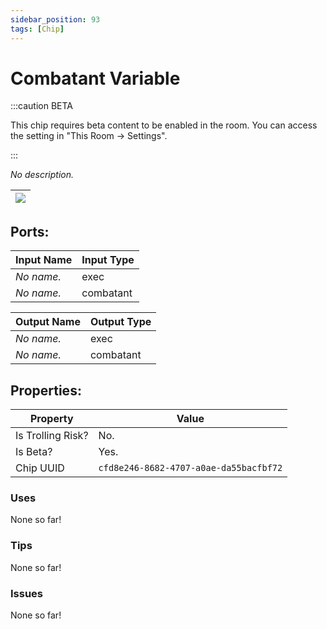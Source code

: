 ```yaml
---
sidebar_position: 93
tags: [Chip]
---
```


# Combatant Variable
:::caution BETA

This chip requires beta content to be enabled in the room. You can access the setting in "This Room -> Settings".

:::

*No description.*

| ![](https://images-ext-2.discordapp.net/external/MPmIaQzlEPmgGWlgi-WxBBXt0Bjv_zWPkg1y1f_sy3s/https/www.recroomcircuits.com/image/circuit/absolute-value?width=206&height=108) |
|-----|

## Ports:

| Input Name | Input Type |
|-----------|-----------|
| *No name.* | exec |
| *No name.* | combatant |

| Output Name | Output Type |
|-----------|-----------|
| *No name.* | exec |
| *No name.* | combatant |

## Properties:

| Property  | Value |
|-------------------|-----------|
| Is Trolling Risk? | No. |
| Is Beta? | Yes. |
| Chip UUID | `cfd8e246-8682-4707-a0ae-da55bacfbf72` |

### Uses

None so far!

### Tips

None so far!

### Issues

None so far!